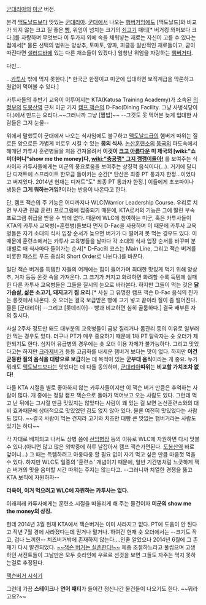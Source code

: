 [[군대리아]]의 [[미군]] 버전.

본격 [[맥도날드]]보다 맛있는 [[군대리아]]. [[군대]]에서 나오는 [[햄버거]]임에도 [맥도날드]와 비교가 되지 않는 크고 질 좋은 [[빵]], 위엄이 넘치는 크기의 [[쇠고기]] 패티[* 버거킹 와퍼보다 크다.]를 자랑하며 무엇보다 이 두가지 외에 속을 채워넣는 재료는 자신이 고를 수 있다는 점에서[* 물론 선택의 범위는 양상추, 토마토, 양파, 피클등 일반적인 재료들이고, 굳이 따진다면 [[샐러드바]]에 있는 다른 채소들이 있겠다.] 엄청난 위엄을 자랑하는 [[햄버거]]다. 

다만...


...[[카투사]] 밖에 먹지 못한다.[* 한국군 한정이고 미군에 입대하면 보직계급을 막론하고 원없이 먹어볼 수 있다.] 

카투사들의 후반기 교육이 이루어지는 KTA(Katusa Training Academy)가 소속된 [[의정부]]의 [[도봉산역]] 근처 미군 기지 [[캠프 잭슨]]의 D-Fac(Dining Facility. 그냥 사병식당이다.)에서 만드는 요리다.~~그러니까 그냥 [짬밥]~~ --그것도 못 먹어본 늦게 입대한 사람들은 그저 눈물--

위에서 말했듯이 군대에서 나오는 식사임에도 불구하고 [[맥도날드]]급의 햄버거 따위는 질로든 양으로든 가볍게 버로우 시킬 수 있는 '''꿈의 식사.''' [[육군훈련소|논산훈련소]]의 [[똥국]]의 파도속에서 헤매던 카투사 훈련병들을 처음 건져올려서 '''이것이 [[크고 아름다운]] 미 제국의 [wiki:"쇼미더머니"show me the money]다, [[wiki:"충공깽" 그지 깽깽이들아!]]''' 를 보여주는 식사이자 카투사들에게는 미군의 풍요로움을 보여주는 상징적 음식이다(…). 거기에 달디단 디저트에 스프라이트 한모금 들이키는 순간[* 탄산은 최종 PT 통과자 한정...이었다고 써져있다. 2014년 현재는 디저트"도" 최종 PT 통과자 한정.] 이들에게 초코파이나 냉동은 '''그게 뭐하는거임?'''이라는 반응이 나온다고 한다.

단, 캠프 잭슨의 주 기능은 어디까지나 WLC(Warrior Leadership Course. 우리로 치면 부사관 진급 훈련) 프로그램에 집중되기 때문에, KTA로서의 기능은 그에 딸린 부속 프로그램 취급을 받을 수 밖에 없다. 때문에 WLC에 참여하는 미군, 혹은 카투사들이 KTA의 카투사 교육병(=훈련병)들보다 먼저 D-Fac을 사용하며 이 때문에 카투사 교육병들은 자기 소대의 식사 입장 순서가 늦으면 버거가 다 떨어져 못 먹는 경우도 있다. 이 때문에 훈련소에서는 카투사 교육병들을 날마다 각 소대의 식사 입장 순서를 바꾸며 분대별로 매 식사마다 들어가는 순서[* D-Fac의 코스는 Main Line, 그리고 잭슨 버거를 비롯한 패스트 푸드 중심의 Short Order로 나뉜다.]를 바꾼다. 

일단 잭슨 버거를 득템한 자들의 어깨에는 힘이 들어가며 최대한 맛있게 먹기 위해 양상추, 겨자 등등 온갖 속을 가져온다. 그 크기가 커지고 화려하면 화려할 수록 득템에 실패한 다른 카투사 교육병들은 그들을 질시의 눈으로 바라본다. 하지만 그들이 먹는 것은 '''닭가슴살, 삶은 소고기, 돼지고기 찜 요리.'''[* 사실 그 유명한 캠프 잭슨 D-Fac 음식의 진가는 롱컷에서 나온다. 숏 오더는 결국 보급받은 빵에 고기 넣고 끝이라 질이 좀 떨어진다. 물론 [군대리아] --그리고 [롯데리아]-- 빵과 비교하면 심히 골룸하다.] 결국 배부른 자의 질시다.

사실 2주차 정도만 돼도 대부분의 교육병들이 금방 질리거나 몸관리 등의 이유로 일부러 안 먹는 경우도 있다. 더구나 PT가 매우 중요하기 때문에 1차 PT 탈락자는 숏 오더가 제한되기도 한다. 심지어 유급병의 경우에는 숏 오더 이용 자체가 불가능하다.
그리고 맛있다고는 하지만 [[크라제버거]] 등등 고급화를 내세운 햄버거 보다는 맛이 없다. 하지만 '''이건 균등한 질의 음식을 대량으로 보급'''하는 데 목적이 있는 '''군부대 음식'''이라는 게 중요. 누가 뭐래도 [[맥도날드]]보다는 맛있다는 데 다들 동의하며, [[군대리아]]'''따위'''는 '''비교할 가치조차 없다!'''

다들 KTA 시절을 별로 좋아하지 않는 카투사들이지만 이 잭슨 버거 만큼은 추억하는 사람이 많다. 개 중에는 정말 캠프 잭슨으로 돌아가 먹어보고 오는 사람도 있다. 그런데 먹고 난 뒤에는 그시절 만큼 맛있지는 않았다는 사람이 꽤 있는 걸 보면 논산훈련소와의 대비 효과때문에 상대적으로 맛있었던 감도 없지 않아 있다. 물론 여전히 맛있었다는 사람도 많다. ~~결국 사람이 먹는 건지라 고기와 치즈만 대빵 큰 맛없는 햄버거라는 사람도 있기는 하다~~

각 자대로 배치되고 나서도 상병 쯤에 [[선임병장]] 등의 이유로 WLC에 자원하면 다시 맛볼 수 있다.(아니면 많고 많은 외박중에 하루 날잡아서 캠프 잭슨가면된다. [[도봉산역]] 바로 앞이니...) 그 때는 득템하려고 아웅다웅 할 필요 없이 자기 먹고 싶은 만큼 마음껏 먹을 수 있다. 하지만 WLC도 일종의 '훈련소' 개념이기 때문에, 일반 기간병처럼 느긋하게 잭슨 버거의 맛을 음미할 시간 따위는 주지는 않는다고. --그러니까 치열한 경쟁을 뚫고 KTA 보직에 자원하자--

'''더욱이, 이거 먹으려고 WLC에 자원하는 카투사는 없다.''' 

이래저래 카투사에게는 훈련소 시절을 떠올리게 해 주는 물건이자 '''미군의 show me the money의 상징.'''

헌데 2014년 3월 현재 KTA에서 잭슨버거는 이미 사라지고 없다. PT에 도움이 안 된다고 작년 7월 경에 사라졌다는데 믿거나 말거나. 하여간 현재 숏 오더에서는 --크기도 작고, 겁나 느끼한-- 치즈버거밖에 존재하지 않는다....인줄 알았으나 2014년 6월에 그 존재가 다시 발견되었다. [[에드워드 뉴게이트|~~잭슨 버거는 실존한다!~~]] 체중 조절하느라고 풀씹으며 고생하던 서전트들이 그날만은 모두 숏라인에 우르르 선것을 보면 그들도 자주는 먹지 못하는걸로 추정된다.

[http://www.ppomppu.co.kr/zboard/view.php?id=free_picture&no=49722 잭슨버거 시식기]

그런데 가끔 '''스테이크'''나 '''연어 패티'''가 들어간 정신나간 물건들이 나오기도 한다. ~~뭐라고요?~~
